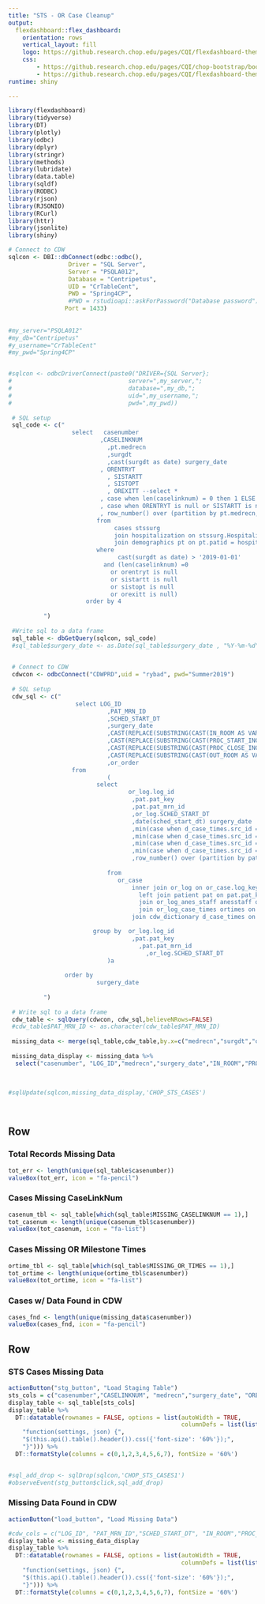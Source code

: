 ```yaml
---
title: "STS - OR Case Cleanup"
output: 
  flexdashboard::flex_dashboard:
    orientation: rows
    vertical_layout: fill 
    logo: https://github.research.chop.edu/pages/CQI/flexdashboard-theme/images/logo/chop-icon-header.png
    css: 
        - https://github.research.chop.edu/pages/CQI/chop-bootstrap/bootstrap-3/bootstrap.min.css
        - https://github.research.chop.edu/pages/CQI/flexdashboard-theme/css/flexdashboard.min.css
runtime: shiny    
    
---
```


<style type="text/css">
.value-box .caption {
    font-size: 24px;
}
.value-box .value {
    font-size: 35px;
}
</style>

```r
library(flexdashboard)
library(tidyverse)
library(DT)
library(plotly)
library(odbc)
library(dplyr)
library(stringr)
library(methods)
library(lubridate)
library(data.table)
library(sqldf)
library(RODBC)
library(rjson)
library(RJSONIO)
library(RCurl)
library(httr)
library(jsonlite)
library(shiny)
```


```r

# Connect to CDW
sqlcon <- DBI::dbConnect(odbc::odbc(),
                 Driver = "SQL Server",
                 Server = "PSQLA012",
                 Database = "Centripetus",
                 UID = "CrTableCent",
                 PWD = "Spring4CP",
                 #PWD = rstudioapi::askForPassword("Database password"),
                Port = 1433)
 
                 
#my_server="PSQLA012"
#my_db="Centripetus"
#y_username="CrTableCent"
#my_pwd="Spring4CP"


#sqlcon <- odbcDriverConnect(paste0("DRIVER={SQL Server};
#                                 server=",my_server,";
#                                 database=",my_db,";
#                                 uid=",my_username,";
#                                 pwd=",my_pwd))
 
 # SQL setup
 sql_code <- c("
                  select   casenumber
                          ,CASELINKNUM
                      		,pt.medrecn
                      		,surgdt
                      		,cast(surgdt as date) surgery_date
                          , ORENTRYT
                      		, SISTARTT
                      		, SISTOPT
                      		, OREXITT --select *
                          , case when len(caselinknum) = 0 then 1 ELSE 0 end as MISSING_CASELINKNUM
                          , case when ORENTRYT is null or SISTARTT is null or SISTOPT is null or OREXITT is null then 1 else 0 end as MISSING_OR_TIMES
                      	  , row_number() over (partition by pt.medrecn, cast(surgdt as date) order by casenumber) or_order
                         from 
                              cases stssurg 
                              join hospitalization on stssurg.HospitalizationID = hospitalization.HospitalizationID
                              join demographics pt on pt.patid = hospitalization.patid
                         where 
                               cast(surgdt as date) > '2019-01-01'
                           and (len(caselinknum) =0
                      	     or orentryt is null
                      		 or sistartt is null
                      		 or sistopt is null
                      		 or orexitt is null)
                      order by 4
                                
          ")
          
 #Write sql to a data frame
 sql_table <- dbGetQuery(sqlcon, sql_code)
 #sql_table$surgery_date <- as.Date(sql_table$surgery_date , "%Y-%m-%d")
 

 # Connect to CDW
 cdwcon <- odbcConnect("CDWPRD",uid = "rybad", pwd="Summer2019")
 
 # SQL setup
 cdw_sql <- c("
                   select LOG_ID
                    		,PAT_MRN_ID
                    		,SCHED_START_DT
                    		,surgery_date
                    		,CAST(REPLACE(SUBSTRING(CAST(IN_ROOM AS VARCHAR(19)),12,5),':','') AS VARCHAR(4)) IN_ROOM
                    		,CAST(REPLACE(SUBSTRING(CAST(PROC_START_INCISION AS VARCHAR(19)),12,5),':','') AS VARCHAR(4))  PROC_START_INCISION
                    		,CAST(REPLACE(SUBSTRING(CAST(PROC_CLOSE_INCISION AS VARCHAR(19)),12,5),':','') AS VARCHAR(4))  PROC_CLOSE_INCISION
                    		,CAST(REPLACE(SUBSTRING(CAST(OUT_ROOM AS VARCHAR(19)),12,5),':','') AS VARCHAR(4)) OUT_ROOM
                    		,or_order
                  from 
                    		(
                         select 
                    		      or_log.log_id  
                    			   ,pat.pat_key
                    			   ,pat.pat_mrn_id
                    			   ,or_log.SCHED_START_DT
                    			   ,date(sched_start_dt) surgery_date
                    			   ,min(case when d_case_times.src_id = 5 then event_in_dt end) as in_room
                    			   ,min(case when d_case_times.src_id = 7 then event_in_dt end) as proc_start_incision
                    			   ,min(case when d_case_times.src_id = 8 then event_in_dt end) as proc_close_incision
                    			   ,min(case when d_case_times.src_id = 10 then event_in_dt end) as out_room
                    			   ,row_number() over (partition by pat.pat_key, date(sched_start_dt) order by sched_start_dt) or_order
                    			   
                    		from  
                               or_case 
                    		       inner join or_log on or_case.log_key = or_log.log_key
                    		 	     left join patient pat on pat.pat_key = or_case.pat_key
                    	 		     join or_log_anes_staff anesstaff on anesstaff.log_key = or_log.log_key
                    			     join or_log_case_times ortimes on ortimes.log_key = or_log.log_key
                    		       join cdw_dictionary d_case_times on d_case_times.dict_key = ortimes.dict_or_pat_event_key

                  		group by  or_log.log_id       
                    		       ,pat.pat_key
                    			     ,pat.pat_mrn_id
                    				   ,or_log.SCHED_START_DT
                    		)a		
                    
                order by 
                         surgery_date
                                
          ")
          
 # Write sql to a data frame
 cdw_table <- sqlQuery(cdwcon, cdw_sql,believeNRows=FALSE)
 #cdw_table$PAT_MRN_ID <- as.character(cdw_table$PAT_MRN_ID)
 
 missing_data <- merge(sql_table,cdw_table,by.x=c("medrecn","surgdt","or_order"),by.y=c("PAT_MRN_ID","SURGERY_DATE","OR_ORDER"))
 
 missing_data_display <- missing_data %>%
  select("casenumber", "LOG_ID","medrecn","surgery_date","IN_ROOM","PROC_START_INCISION","PROC_CLOSE_INCISION","OUT_ROOM")
 
 
 
#sqlUpdate(sqlcon,missing_data_display,'CHOP_STS_CASES')

  
```



Row
-----------------------------------------------------------------------

### Total Records Missing Data
```r
tot_err <- length(unique(sql_table$casenumber))
valueBox(tot_err, icon = "fa-pencil")
```

### Cases Missing CaseLinkNum
```r
casenum_tbl <- sql_table[which(sql_table$MISSING_CASELINKNUM == 1),]
tot_casenum <- length(unique(casenum_tbl$casenumber)) 
valueBox(tot_casenum, icon = "fa-list")
```

### Cases Missing OR Milestone Times
```r
ortime_tbl <- sql_table[which(sql_table$MISSING_OR_TIMES == 1),]
tot_ortime <- length(unique(ortime_tbl$casenumber)) 
valueBox(tot_ortime, icon = "fa-list")
```

### Cases w/ Data Found in CDW
```r
cases_fnd <- length(unique(missing_data$casenumber))
valueBox(cases_fnd, icon = "fa-pencil")

```


Row 
-----------------------------------------------------------------------


### STS Cases Missing Data
```r
actionButton("stg_button", "Load Staging Table")
sts_cols = c("casenumber","CASELINKNUM", "medrecn","surgery_date", "ORENTRYT","SISTARTT","SISTOPT","OREXITT")
display_table <- sql_table[sts_cols]
display_table %>%
  DT::datatable(rownames = FALSE, options = list(autoWidth = TRUE,
                                                 columnDefs = list(list(width = '12px', targets = c(0,1,2,3,4,5,6,7))),pageLength = 500, initComplete = JS(
    "function(settings, json) {",
    "$(this.api().table().header()).css({'font-size': '60%'});",
    "}"))) %>%
  DT::formatStyle(columns = c(0,1,2,3,4,5,6,7), fontSize = '60%')


#sql_add_drop <- sqlDrop(sqlcon,'CHOP_STS_CASES1')
#observeEvent(stg_button$click,sql_add_drop)

```


### Missing Data Found in CDW
```r
actionButton("load_button", "Load Missing Data")

#cdw_cols = c("LOG_ID", "PAT_MRN_ID","SCHED_START_DT", "IN_ROOM","PROC_START_INCISION","PROC_CLOSE_INCISION","OUT_ROOM")
display_table <- missing_data_display
display_table %>%
  DT::datatable(rownames = FALSE, options = list(autoWidth = TRUE,
                                                 columnDefs = list(list(width = '12px', targets = c(0,1,2,3,4,5,6,7))),pageLength = 500, initComplete = JS(
    "function(settings, json) {",
    "$(this.api().table().header()).css({'font-size': '60%'});",
    "}"))) %>%
  DT::formatStyle(columns = c(0,1,2,3,4,5,6,7), fontSize = '60%')

```

